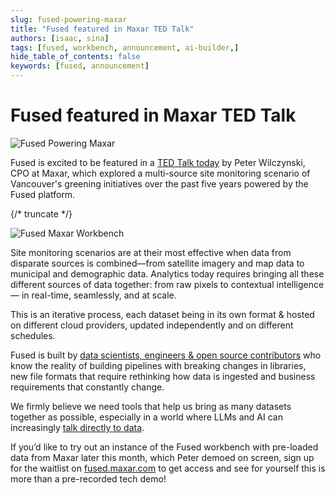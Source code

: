 ```yaml
---
slug: fused-powering-maxar
title: "Fused featured in Maxar TED Talk"
authors: [isaac, sina]
tags: [fused, workbench, announcement, ai-builder,]
hide_table_of_contents: false
keywords: [fused, announcement]
---
```


# Fused featured in Maxar TED Talk

![Fused Powering Maxar](/img/announcements/TED_Fused_Maxar.png)

Fused is excited to be featured in a [TED Talk today](https://conferences.ted.com/ted2025/program#day-73697) by Peter Wilczynski, CPO at Maxar, which explored a multi-source site monitoring scenario of Vancouver's greening initiatives over the past five years powered by the Fused platform.

{/* truncate */}

![Fused Maxar Workbench](/img/announcements/fused_maxar_workbench.png)

Site monitoring scenarios are at their most effective when data from disparate sources is combined—from satellite imagery and map data to municipal and demographic data. Analytics today requires bringing all these different sources of data together: from raw pixels to contextual intelligence — in real-time, seamlessly, and at scale.

This is an iterative process, each dataset being in its own format & hosted on different cloud providers, updated independently and on different schedules.

Fused is built by [data scientists, engineers & open source contributors](/blog/why-fused/) who know the reality of building pipelines with breaking changes in libraries, new file formats that require rethinking how data is ingested and business requirements that constantly change.

We firmly believe we need tools that help us bring as many datasets together as possible, especially in a world where LLMs and AI can increasingly [talk directly to data](/blog/announcing-fused-ai-builder/).

If you’d like to try out an instance of the Fused workbench with pre-loaded data from Maxar later this month, which Peter demoed on screen, sign up for the waitlist on [fused.maxar.com](https://fused.maxar.com/) to get access and see for yourself this is more than a pre-recorded tech demo!
